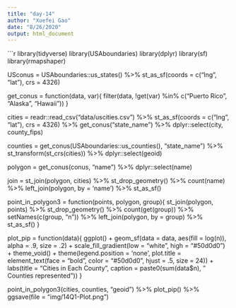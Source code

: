 ```yaml
---
title: "day-14"
author: "Xuefei Gao"
date: "8/26/2020"
output: html_document
---
```

```r
library(tidyverse)
library(USAboundaries)
library(dplyr)
library(sf)
library(rmapshaper)

USconus = USAboundaries::us_states() %>%
  st_as_sf(coords = c("lng", "lat"), crs = 4326)
  
get_conus = function(data, var){
  filter(data, !get(var) %in% c("Puerto Rico", "Alaska", "Hawaii"))
}

cities = readr::read_csv("data/uscities.csv") %>%
  st_as_sf(coords = c("lng", "lat"), crs = 4326) %>%
  get_conus("state_name") %>%
  dplyr::select(city, county_fips)

counties = get_conus(USAboundaries::us_counties(), "state_name") %>%
  st_transform(st_crs(cities)) %>%
  dplyr::select(geoid)
  
polygon = get_conus(conus, "name") %>%
  dplyr::select(name)

join = st_join(polygon, cities) %>%
  st_drop_geometry() %>%
  count(name) %>%
  left_join(polygon, by = 'name') %>%
  st_as_sf()

point_in_polygon3 = function(points, polygon, group){
  st_join(polygon, points) %>%
    st_drop_geometry() %>%
    count(get(group)) %>%
    setNames(c(group, "n")) %>%
    left_join(polygon, by = group) %>%
    st_as_sf()
}

plot_pip = function(data){
  ggplot() +
    geom_sf(data = data, aes(fill = log(n)), alpha = .9, size = .2) +
    scale_fill_gradient(low = "white", high = "#50d0d0") +
    theme_void() +
    theme(legend.position = 'none',
          plot.title = element_text(face = "bold", color = "#50d0d0", hjust = .5, size = 24)) +
    labs(title = "Cities in Each County",
         caption = paste0(sum(data$n), " Counties represented"))
}

point_in_polygon3(cities, counties, "geoid") %>%
  plot_pip() %>%
  ggsave(file = "img/14Q1-Plot.png")
